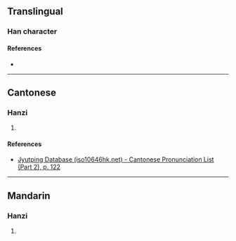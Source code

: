 {{character info/new}}
==Translingual==

===Han character===
{{Han char|rn=72|rad=日|as=06|sn=10|four=64027|canj=AKMS|ids=⿰日夸}}

====References====
* {{Han ref|kx=0494.290|dkj=13896|hdz=21506.100|uh=6647|ud=26183|bh=D1D5|bd=53717}}

----

==Cantonese==

===Hanzi===
{{yue-hanzi|jyut=[[heoi1]]|y=heui1}}

# {{defn|lang=yue|sort=日06}}

====References====
* [http://www.iso10646hk.net/jp/document/download.jsp Jyutping Database (iso10646hk.net) - Cantonese Pronunciation List (Part 2), p. 122]

----

==Mandarin==

===Hanzi===
{{cmn-hanzi|pin=[[xū]] ([[xu1]])|wg=hsü<sup>1</sup>}}

# {{defn|lang=cmn|sort=日06}}